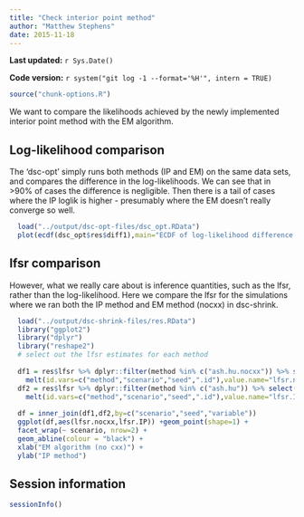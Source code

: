 ```yaml
---
title: "Check interior point method"
author: "Matthew Stephens"
date: 2015-11-18
---
```


**Last updated:** `r Sys.Date()`

**Code version:** `r system("git log -1 --format='%H'", intern = TRUE)`

```r
source("chunk-options.R")
```


We want to compare the likelihoods achieved by the newly implemented interior point method with the EM algorithm.

## Log-likelihood comparison

The 'dsc-opt' simply runs both methods (IP and EM) on the same data sets, 
and compares the difference in the log-likelihoods. We can see that
in >90% of cases the difference is negligible. Then there is a tail of
cases where the IP loglik is higher - presumably where the EM doesn't really converge so well.

```r
  load("../output/dsc-opt-files/dsc_opt.RData")
  plot(ecdf(dsc_opt$res$diff1),main="ECDF of log-likelihood difference (IP-EM)")
```

## lfsr comparison

However, what we really care about is inference quantities, such as the lfsr, rather than the log-likelihood. Here we compare the lfsr for the simulations where
we ran both the IP method and EM method (nocxx) in dsc-shrink.

```r
  load("../output/dsc-shrink-files/res.RData")
  library("ggplot2")
  library("dplyr")
  library("reshape2")
  # select out the lfsr estimates for each method
  
  df1 = res$lfsr %>% dplyr::filter(method %in% c("ash.hu.nocxx")) %>% select(-user.self,-sys.self,-elapsed,-user.child,-sys.child) %>%
    melt(id.vars=c("method","scenario","seed",".id"),value.name="lfsr.nocxx")
  df2 = res$lfsr %>% dplyr::filter(method %in% c("ash.hu")) %>% select(-user.self,-sys.self,-elapsed,-user.child,-sys.child) %>%
    melt(id.vars=c("method","scenario","seed",".id"),value.name="lfsr.IP")
  
  df = inner_join(df1,df2,by=c("scenario","seed","variable"))
  ggplot(df,aes(lfsr.nocxx,lfsr.IP)) +geom_point(shape=1) +
  facet_wrap(~ scenario, nrow=2) + 
  geom_abline(colour = "black") +
  xlab("EM algorithm (no cxx)") +
  ylab("IP method")
```


## Session information

```r
sessionInfo()
```

